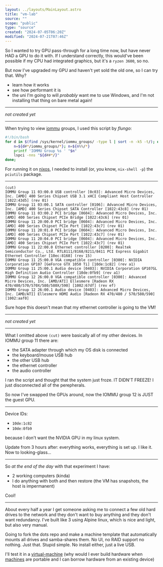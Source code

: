 ```yaml
---
layout: ../layouts/MainLayout.astro
title: "vm-lab"
source: ""
scope: "public"
type: "source"
created: "2024-07-05T06:20Z"
modified: "2024-07-21T07:46Z"
---
```



<NoteMeta name="vm-gpu-pass-idea" source="https://github.com/bryansteiner/gpu-passthrough-tutorial/" scope="public" type="main" created="2024-07-05T06:21Z" modified="2024-07-05T08:24Z" />

So I wanted to try GPU pass-through for a long time now, but have never HAD a GPU to do it with. If I understand correctly, this would've been possible if my CPU had integrated graphics, but it's a `ryzen 3600`, so no.

But now I've upgraded my GPU and haven't yet sold the old one, so I can try that. Why?
- learn how it works
- see how performant it is
- the uni I'm going to will *probably* want me to use Windows, and I'm not installing that thing on bare metal again!

---

*not created yet*

---

<NoteMeta name="lsiommu-nixos" source="https://gist.github.com/flungo/428c374c040de1d0a30fd4a593d39040" scope="public" type="main" created="2024-07-05T06:48Z" modified="2024-07-15T18:12Z" />

When trying to view [iommu](/iommu) groups, I used this script by *flungo*:
```bash
#!/bin/bash
for d in $(find /sys/kernel/iommu_groups/ -type l | sort -n -k5 -t/); do
    n=${d#*/iommu_groups/*}; n=${n%%/*}
    printf 'IOMMU Group %s ' "$n"
    lspci -nns "${d##*/}"
done;
```

For running it on [nixos](/nixos), I needed to install (or, you know, `nix-shell -p`) the `pciutils` package.

---

<NoteMeta name="2024-07-05-my-iomuu-groups" source="" scope="public" type="main" created="2024-07-05T06:54Z" modified="2024-07-05T08:24Z" />

```
(cut)
IOMMU Group 11 03:00.0 USB controller [0c03]: Advanced Micro Devices, Inc. [AMD] 400 Series Chipset USB 3.1 xHCI Compliant Host Controller [1022:43d5] (rev 01)
IOMMU Group 11 03:00.1 SATA controller [0106]: Advanced Micro Devices, Inc. [AMD] 400 Series Chipset SATA Controller [1022:43c8] (rev 01)
IOMMU Group 11 03:00.2 PCI bridge [0604]: Advanced Micro Devices, Inc. [AMD] 400 Series Chipset PCIe Bridge [1022:43c6] (rev 01)
IOMMU Group 11 20:00.0 PCI bridge [0604]: Advanced Micro Devices, Inc. [AMD] 400 Series Chipset PCIe Port [1022:43c7] (rev 01)
IOMMU Group 11 20:01.0 PCI bridge [0604]: Advanced Micro Devices, Inc. [AMD] 400 Series Chipset PCIe Port [1022:43c7] (rev 01)
IOMMU Group 11 20:04.0 PCI bridge [0604]: Advanced Micro Devices, Inc. [AMD] 400 Series Chipset PCIe Port [1022:43c7] (rev 01)
IOMMU Group 11 22:00.0 Ethernet controller [0200]: Realtek Semiconductor Co., Ltd. RTL8111/8168/8211/8411 PCI Express Gigabit Ethernet Controller [10ec:8168] (rev 15)
IOMMU Group 11 25:00.0 VGA compatible controller [0300]: NVIDIA Corporation GP107 [GeForce GTX 1050 Ti] [10de:1c82] (rev a1)
IOMMU Group 11 25:00.1 Audio device [0403]: NVIDIA Corporation GP107GL High Definition Audio Controller [10de:0fb9] (rev a1)
IOMMU Group 12 26:00.0 VGA compatible controller [0300]: Advanced Micro Devices, Inc. [AMD/ATI] Ellesmere [Radeon RX 470/480/570/570X/580/580X/590] [1002:67df] (rev ef)
IOMMU Group 12 26:00.1 Audio device [0403]: Advanced Micro Devices, Inc. [AMD/ATI] Ellesmere HDMI Audio [Radeon RX 470/480 / 570/580/590] [1002:aaf0]
```

Sure hope this doesn't mean that my ethernet controller is going to the VM!

---

*not created yet*

---

<NoteMeta name="so-yeah-about-my-iommu-groups" source="" scope="public" type="main" created="2024-07-05T08:26Z" modified="2024-07-05T08:29Z" />

What I omitted above `(cut)` were basically all of my other devices. In IOMMU group 11 there are:
- the SATA adapter through which my OS disk is connected
- the keyboard/mouse USB hub
- the other USB hub
- the ethernet controller
- the audio controller

I ran the script and thought that the system just froze. IT DIDN'T FREEZE! I just disconnected all of the perepherals.

So now I've swapped the GPUs around, now the IOMMU group 12 is JUST the guest GPU.

---

<NoteMeta name="iommu-detach-at-boot" source="https://gist.github.com/techhazard/1be07805081a4d7a51c527e452b87b26" scope="public" type="main" created="2024-07-05T09:08Z" modified="2024-07-08T14:53Z" />

Device IDs:
- `10de:1c82`
- `10de:0fb9`

because I don't want the NVIDIA GPU in my linux system.

Update from 3 hours after: everything works, everything is set up. I like it. Now to looking-glass...

---

<NoteMeta name="vm-gpu-end-of-day" source="" scope="public" type="main" created="2024-07-05T14:43Z" modified="2024-07-08T15:01Z" />

So *at the end of the day* with that experiment I have:
- 2 working computers (kinda)
- I do anything with both and then restore (the VM has snapshots, the host is impermanent)

Cool!

---

<NoteMeta name="nas-applience-idea" source="" scope="public" type="main" created="2024-07-21T05:10Z" modified="2024-07-21T07:45Z" />

About every half a year I get someone asking me to connect a few old hard drives to the network and they don't want to buy anything and they don't want redundancy. I've built like 3 using Alpine linux, which is nice and light, but also very manual.

Going to fork the dots repo and make a machine template that automatically mounts all drives and samba-shares them. No UI, no RAID support no nothing. Just that. Stupid simple. No install either, just a live USB.

I'll test it in a [virtual-machine](/virtual-machine) (why would I ever build hardware when [machines](/device-vs-machine) are portable and I can borrow hardware from an existing device)